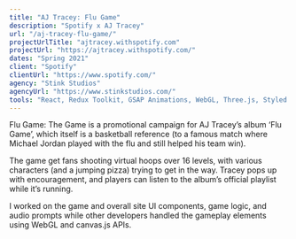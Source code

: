 ```yaml
---
title: "AJ Tracey: Flu Game"
description: "Spotify x AJ Tracey"
url: "/aj-tracey-flu-game/"
projectUrlTitle: "ajtracey.withspotify.com"
projectUrl: "https://ajtracey.withspotify.com/"
dates: "Spring 2021"
client: "Spotify"
clientUrl: "https://www.spotify.com/"
agency: "Stink Studios"
agencyUrl: "https://www.stinkstudios.com/"
tools: "React, Redux Toolkit, GSAP Animations, WebGL, Three.js, Styled Components"
---
```


Flu Game: The Game is a promotional campaign for AJ Tracey’s album ‘Flu Game’, which itself is a basketball reference (to a famous match where Michael Jordan played with the flu and still helped his team win).

The game get fans shooting virtual hoops over 16 levels, with various characters (and a jumping pizza) trying to get in the way. Tracey pops up with encouragement, and players can listen to the album’s official playlist while it’s running.

I worked on the game and overall site UI components, game logic, and audio prompts while other developers handled the gameplay elements using WebGL and canvas.js APIs.
